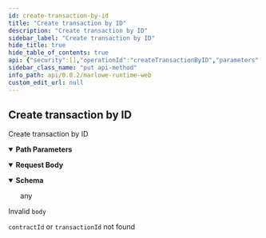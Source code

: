 ```yaml
---
id: create-transaction-by-id
title: "Create transaction by ID"
description: "Create transaction by ID"
sidebar_label: "Create transaction by ID"
hide_title: true
hide_table_of_contents: true
api: {"security":[],"operationId":"createTransactionByID","parameters":[{"in":"path","name":"contractId","required":true,"schema":{"description":"A reference to a transaction output with a transaction ID and index.","example":"98d601c9307dd43307cf68a03aad0086d4e07a789b66919ccf9f7f7676577eb7#1","pattern":"^[a-fA-F0-9]{64}#[0-9]+$","type":"string"}},{"in":"path","name":"transactionId","required":true,"schema":{"description":"The hex-encoded identifier of a Cardano transaction","pattern":"^[a-fA-F0-9]{64}$","type":"string"}}],"requestBody":{"content":{"application/json;charset=utf-8":{"schema":{"properties":{"cborHex":{"type":"string"},"description":{"type":"string"},"type":{"type":"string"}},"required":["type","description","cborHex"],"type":"object","title":"TextEnvelope"}}}},"responses":{"202":{"content":{"application/json;charset=utf-8":{}},"description":""},"400":{"description":"Invalid `body`"},"404":{"description":"`contractId` or `transactionId` not found"}},"description":"Create transaction by ID","method":"put","path":"/contracts/{contractId}/transactions/{transactionId}","servers":[{"url":"localhost:3780","description":""}],"info":{"title":"Marlowe Runtime Web","version":"0.0.2","description":"REST endpoints for Marlowe","license":{"name":"Apache 2.0","url":"https://www.apache.org/licenses/LICENSE-2.0.html"}},"postman":{"name":"Create transaction by ID","description":{"type":"text/plain"},"url":{"path":["contracts",":contractId","transactions",":transactionId"],"host":["{{baseUrl}}"],"query":[],"variable":[{"disabled":false,"description":{"content":"(Required) ","type":"text/plain"},"type":"any","value":"","key":"contractId"},{"disabled":false,"description":{"content":"(Required) ","type":"text/plain"},"type":"any","value":"","key":"transactionId"}]},"header":[{"key":"Content-Type","value":"application/json;charset=utf-8"},{"key":"Accept","value":"application/json;charset=utf-8"}],"method":"PUT","body":{"mode":"raw","raw":"\"\"","options":{"raw":{"language":"json"}}}}}
sidebar_class_name: "put api-method"
info_path: api/0.0.2/marlowe-runtime-web
custom_edit_url: null
---
```



## Create transaction by ID



Create transaction by ID

<details style={{"marginBottom":"1rem"}} data-collapsed={false} open={true}><summary style={{}}><strong>Path Parameters</strong></summary><div><ul><ParamsItem className={"paramsItem"} param={{"in":"path","name":"contractId","required":true,"schema":{"description":"A reference to a transaction output with a transaction ID and index.","example":"98d601c9307dd43307cf68a03aad0086d4e07a789b66919ccf9f7f7676577eb7#1","pattern":"^[a-fA-F0-9]{64}#[0-9]+$","type":"string"}}}></ParamsItem><ParamsItem className={"paramsItem"} param={{"in":"path","name":"transactionId","required":true,"schema":{"description":"The hex-encoded identifier of a Cardano transaction","pattern":"^[a-fA-F0-9]{64}$","type":"string"}}}></ParamsItem></ul></div></details><MimeTabs><TabItem label={"application/json;charset=utf-8"} value={"application/json;charset=utf-8-schema"}><details style={{}} data-collapsed={false} open={true}><summary style={{"textAlign":"left"}}><strong>Request Body</strong></summary><div style={{"textAlign":"left","marginLeft":"1rem"}}></div><ul style={{"marginLeft":"1rem"}}><SchemaItem collapsible={false} name={"cborHex"} required={true} schemaName={"string"} qualifierMessage={undefined} schema={{"type":"string"}}></SchemaItem><SchemaItem collapsible={false} name={"description"} required={true} schemaName={"string"} qualifierMessage={undefined} schema={{"type":"string"}}></SchemaItem><SchemaItem collapsible={false} name={"type"} required={true} schemaName={"string"} qualifierMessage={undefined} schema={{"type":"string"}}></SchemaItem></ul></details></TabItem></MimeTabs><div><ApiTabs><TabItem label={"202"} value={"202"}><div></div><div><MimeTabs schemaType={"response"}><TabItem label={"application/json;charset=utf-8"} value={"application/json;charset=utf-8"}><SchemaTabs><TabItem label={"Schema"} value={"Schema"}><details style={{}} data-collapsed={false} open={true}><summary style={{"textAlign":"left"}}><strong>Schema</strong></summary><div style={{"textAlign":"left","marginLeft":"1rem"}}></div><ul style={{"marginLeft":"1rem"}}>any</ul></details></TabItem></SchemaTabs></TabItem></MimeTabs></div></TabItem><TabItem label={"400"} value={"400"}><div>

Invalid `body`

</div><div></div></TabItem><TabItem label={"404"} value={"404"}><div>

`contractId` or `transactionId` not found

</div><div></div></TabItem></ApiTabs></div>
      